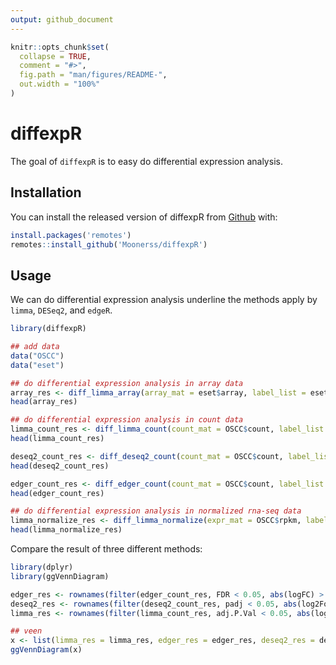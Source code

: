 ```yaml
---
output: github_document
---
```


<!-- README.md is generated from README.Rmd. Please edit that file -->

```r
knitr::opts_chunk$set(
  collapse = TRUE,
  comment = "#>",
  fig.path = "man/figures/README-",
  out.width = "100%"
)
```

# diffexpR

<!-- badges: start -->
<!-- badges: end -->

The goal of `diffexpR` is to easy do differential expression analysis.

## Installation

You can install the released version of diffexpR from [Github](https://github.com/Moonerss/diffexpR) with:

``` r
install.packages('remotes')
remotes::install_github('Moonerss/diffexpR')
```

## Usage

We can do differential expression analysis underline the methods apply by `limma`, `DESeq2`, and `edgeR`.

```r
library(diffexpR)

## add data
data("OSCC")
data("eset")

## do differential expression analysis in array data
array_res <- diff_limma_array(array_mat = eset$array, label_list = eset$group, groups = 'brain-liver')
head(array_res)

## do differential expression analysis in count data
limma_count_res <- diff_limma_count(count_mat = OSCC$count, label_list = OSCC$group, groups = 'tumor-normal', methods = 'voom')
head(limma_count_res)

deseq2_count_res <- diff_deseq2_count(count_mat = OSCC$count, label_list = OSCC$group, ref.groups = 'normal')
head(deseq2_count_res)

edger_count_res <- diff_edger_count(count_mat = OSCC$count, label_list = OSCC$group, groups = 'tumor-normal')
head(edger_count_res)

## do differential expression analysis in normalized rna-seq data
limma_normalize_res <- diff_limma_normalize(expr_mat = OSCC$rpkm, label_list = OSCC$group, groups = 'tumor-normal')
head(limma_normalize_res)
```

Compare the result of three different methods:

```r
library(dplyr)
library(ggVennDiagram)

edger_res <- rownames(filter(edger_count_res, FDR < 0.05, abs(logFC) > 1))
deseq2_res <- rownames(filter(deseq2_count_res, padj < 0.05, abs(log2FoldChange) > 1))
limma_res <- rownames(filter(limma_count_res, adj.P.Val < 0.05, abs(logFC) > 1))

## veen 
x <- list(limma_res = limma_res, edger_res = edger_res, deseq2_res = deseq2_res)
ggVennDiagram(x)
```

